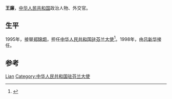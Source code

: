 '''王廉'''，[[中华人民共和国|中华人民共和国]]政治人物、外交官。

== 生平 ==
1995年，接替[[郑锦炯|郑锦炯]]，担任[[中国驻芬兰大使列表|中华人民共和国驻芬兰大使]]<ref>{{cite web|author=中华人民共和国外交部|title=中国驻芬兰历任大使|url=http://www.mfa.gov.cn/chn/pds/ziliao/wjrw/2167/2172/t9254.htm|publisher=中华人民共和国外交部|accessdate=2012-03-07}}</ref>。1998年，由[[吕新华|吕新华]]接任。

== 参考 ==
{{reflist}}

{{start box}}
{{s-dip}}
{{succession box|[[郑锦炯|郑锦炯]]|[[吕新华|吕新华]]|[[中国驻芬兰大使列表|中华人民共和国驻芬兰大使]]|1995年12月－1998年10月}}
{{end box}}

{{Authority control}}
{{DEFAULTSORT:Wang王}}
[[Category:王姓|Lian]]
[[Category:中华人民共和国驻芬兰大使|Category:中华人民共和国驻芬兰大使]]

{{中国政治人物小作品}}